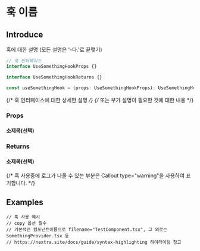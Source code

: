 # 훅 이름

## Introduce

훅에 대한 설명
(모든 설명은 '-다.'로 끝맺기)

```ts
// 훅 인터페이스
interface UseSomethingHookProps {}

interface UseSomethingHookReturns {}

const useSomethingHook = (props: UseSomethingHookProps): UseSomethingHookReturns
```

{/* 훅 인터페이스에 대한 상세한 설명 */}
{/* 또는 부가 설명이 필요한 것에 대한 내용 */}

### Props

#### 소제목(선택)

### Returns

#### 소제목(선택)

{/* 훅 사용중에 로그가 나올 수 있는 부분은 Callout type="warning"을 사용하여 표기합니다. */}

## Examples

```tsx copy filename="TestComponent.tsx"
// 훅 사용 예시
// copy 옵션 필수
// 기본적인 컴포넌트이름으로 filename="TestComponent.tsx", 그 외로는 SomethingProvider.tsx 등
// https://nextra.site/docs/guide/syntax-highlighting 하이라이팅 참고
```
